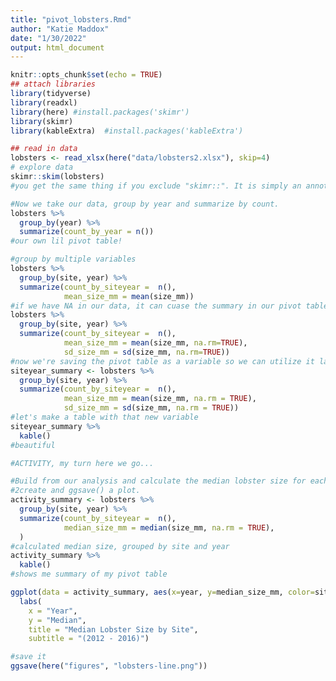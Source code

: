 ```yaml
---
title: "pivot_lobsters.Rmd"
author: "Katie Maddox"
date: "1/30/2022"
output: html_document
---
```


```r
knitr::opts_chunk$set(echo = TRUE)
## attach libraries
library(tidyverse)
library(readxl)
library(here) #install.packages('skimr')
library(skimr)
library(kableExtra)  #install.packages('kableExtra')
```
```r
## read in data
lobsters <- read_xlsx(here("data/lobsters2.xlsx"), skip=4)
# explore data
skimr::skim(lobsters) 
#you get the same thing if you exclude "skimr::". It is simply an annotation to show where skim() is from.
```
```r
#Now we take our data, group by year and summarize by count.
lobsters %>%
  group_by(year) %>%
  summarize(count_by_year = n())
#our own lil pivot table!
```

```r
#group by multiple variables
lobsters %>%
  group_by(site, year) %>%
  summarize(count_by_siteyear =  n(),
            mean_size_mm = mean(size_mm))
#if we have NA in our data, it can cuase the summary in our pivot table to be NA, so we can have R ignore those NAs using na.rm(TRUE)
lobsters %>%
  group_by(site, year) %>%
  summarize(count_by_siteyear =  n(), 
            mean_size_mm = mean(size_mm, na.rm=TRUE), 
            sd_size_mm = sd(size_mm, na.rm=TRUE))
#now we're saving the pivot table as a variable so we can utilize it later
siteyear_summary <- lobsters %>%
  group_by(site, year) %>%
  summarize(count_by_siteyear =  n(), 
            mean_size_mm = mean(size_mm, na.rm = TRUE), 
            sd_size_mm = sd(size_mm, na.rm = TRUE))
#let's make a table with that new variable
siteyear_summary %>%
  kable()
#beautiful
```
```r
#ACTIVITY, my turn here we go...

#Build from our analysis and calculate the median lobster size for each site year. Your calculation will use the size_mm variable and function to calculate the median (Hint: ?median)
#2create and ggsave() a plot.
activity_summary <- lobsters %>%
  group_by(site, year) %>%
  summarize(count_by_siteyear =  n(), 
            median_size_mm = median(size_mm, na.rm = TRUE),
  )
#calculated median size, grouped by site and year
activity_summary %>%
  kable()
#shows me summary of my pivot table
```
```r
ggplot(data = activity_summary, aes(x=year, y=median_size_mm, color=site)) +geom_line() + theme_minimal() +
  labs(
    x = "Year",
    y = "Median",
    title = "Median Lobster Size by Site",
    subtitle = "(2012 - 2016)")
```
```r
#save it
ggsave(here("figures", "lobsters-line.png"))
```

